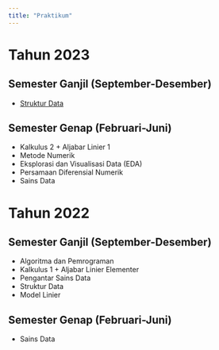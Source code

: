 ```yaml
---
title: "Praktikum"
---
```


# Tahun 2023

## Semester Ganjil (September-Desember)

* [Struktur Data](2023/strukdat/strukdat2023.qmd)

## Semester Genap (Februari-Juni)

* Kalkulus 2 + Aljabar Linier 1
* Metode Numerik
* Eksplorasi dan Visualisasi Data (EDA)
* Persamaan Diferensial Numerik
* Sains Data

# Tahun 2022

## Semester Ganjil (September-Desember)

* Algoritma dan Pemrograman
* Kalkulus 1 + Aljabar Linier Elementer
* Pengantar Sains Data
* Struktur Data
* Model Linier

## Semester Genap (Februari-Juni)

* Sains Data
